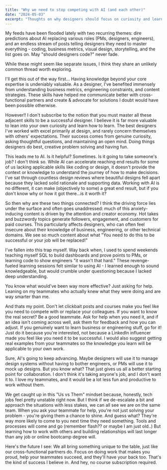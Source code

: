 ```yaml
---
title: "Why we need to stop competing with AI (and each other)"
date: "2024-05-03"
excerpt: "Thoughts on why designers should focus on curiosity and learning rather than competing with AI or mastering every skill, and how to build better collaboration"
---
```


My feeds have been flooded lately with two recurring themes: dire predictions about AI replacing various roles (PMs, designers, engineers), and an endless stream of posts telling designers they need to master everything - coding, business metrics, visual design, storytelling, and the list goes on. May "should designers code?" never fade.

While these might seem like separate issues, I think they share an unlikely common thread worth exploring.  

I'll get this out of the way first... Having knowledge beyond your core expertise is undeniably valuable. As a designer, I've benefited immensely from understanding business metrics, engineering constraints, and content strategies. These skills have helped me communicate better with cross-functional partners and create & advocate for solutions I doubt would have been possible otherwise.

However!! I don't subscribe to the notion that you must master all these adjacent skills to be a successful designer. I believe it is far more valuable to lean into your own curiosity and learn how to learn. The best designers I've worked with excel primarily at design, and rarely concern themselves with others' expectations. Their success comes from genuine curiosity, asking thoughtful questions, and maintaining an open mind. Doing things designers do best, creative problem solving and having fun.

This leads me to AI. Is it helpful? Sometimes. Is it going to take someone's job? I don't think so. While AI can accelerate reaching end results for some of us lacking applicable skills like coding or design, it doesn't provide the context or knowledge to understand the journey of how to make decisions. I've sat through countless design reviews where beautiful designs fell apart because they lacked solid rationale and supporting data. Working with AI is no different, it can make (objectively to some) a great end result, but if you don't know why or how it got there...is it worth it?

So then why are these two things connected? I think the driving force lies under the surface and often goes unaddressed: much of this anxiety-inducing content is driven by the attention and creator economy. Hot takes and buzzwordy topics generate followers, engagement, and customers for paid courses. This particularly affects designers, who can often feel insecure about their knowledge of business, engineering, or other technical domains. We see so much content about what "You need to do this to be successful or your job will be replaced!"

I've fallen into this trap myself. Way back when, I used to spend weekends teaching myself SQL to build dashboards and prove points to PMs, or learning code to show engineers "it wasn't that hard." These revenge-fueled learning sessions felt similar to using AI - I learned enough to sound knowledgeable, but would crumble under questioning because I lacked deep understanding.

You know what would've been way more effective? Just asking for help. Leaning on my teammates who actually knew what they were doing and are way smarter than me.

And thats my point. Don't let clickbait posts and courses make you feel like you need to compete with or replace your colleagues. If you want to know the real secret? Be a good teammate. Ask for help when you need it, and if an idea isn't coming across well, ask them for feedback and how you can adjust. If you genuinely want to learn business or engineering stuff, go for it! Just do it because you're interested, not because a LinkedIn influencer made you feel like you need it to be successful. I would also suggest getting real examples from your teammates so the knowledge you learn will be applicable to your own work.

Sure, AI's going to keep advancing. Maybe designers will use it to manage design systems without having to bother engineers, or PMs will use it to mock up designs. But you know what? That just gives us all a better starting point for collaboration. I don't think it's taking anyone's job, and I don't want it to. I love my teammates, and it would be a lot less fun and productive to work without them.

We get caught up in this "Us vs Them" mindset because, honestly, tech jobs feel pretty unstable right now. But I think if we de-escalate a bit and approach the situations with less stakes, we can all see we are on the same team. When you ask your teammate for help, you're not just solving your problem - you're giving them a chance to shine. And guess what? They're way more likely to come to you next time they need something. Tools and processes will come and go (remember flash?? or maybe I am just old..) But learning how to work with others and building relationships will last longer than any job or online bootcamp degree will.

Here's the future I see: We all bring something unique to the table, just like our cross-functional partners do. Focus on doing work that makes you proud, help your teammates succeed, and they'll have your back too. That's the kind of success I believe in. And hey, no course subscription required. 
